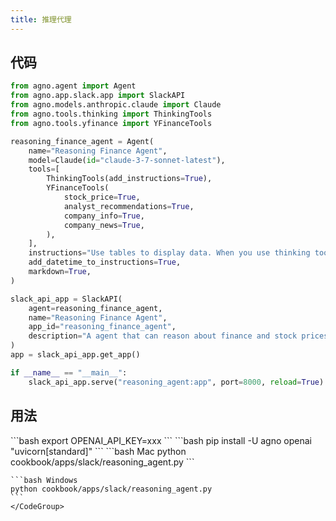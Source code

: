 ```yaml
---
title: 推理代理
---
```


## 代码

```python cookbook/apps/slack/reasoning_agent.py
from agno.agent import Agent
from agno.app.slack.app import SlackAPI
from agno.models.anthropic.claude import Claude
from agno.tools.thinking import ThinkingTools
from agno.tools.yfinance import YFinanceTools

reasoning_finance_agent = Agent(
    name="Reasoning Finance Agent",
    model=Claude(id="claude-3-7-sonnet-latest"),
    tools=[
        ThinkingTools(add_instructions=True),
        YFinanceTools(
            stock_price=True,
            analyst_recommendations=True,
            company_info=True,
            company_news=True,
        ),
    ],
    instructions="Use tables to display data. When you use thinking tools, keep the thinking brief.",
    add_datetime_to_instructions=True,
    markdown=True,
)

slack_api_app = SlackAPI(
    agent=reasoning_finance_agent,
    name="Reasoning Finance Agent",
    app_id="reasoning_finance_agent",
    description="A agent that can reason about finance and stock prices.",
)
app = slack_api_app.get_app()

if __name__ == "__main__":
    slack_api_app.serve("reasoning_agent:app", port=8000, reload=True)


```

## 用法

<Steps>
  <Snippet file="create-venv-step.mdx" />

  <Step title="设置你的 API 密钥">
    ```bash
    export OPENAI_API_KEY=xxx
    ```
  </Step>

  <Step title="安装库">
    ```bash
    pip install -U agno openai "uvicorn[standard]"
    ```
  </Step>

  <Step title="运行代理">
    <CodeGroup>
    ```bash Mac
    python cookbook/apps/slack/reasoning_agent.py
    ```

    ```bash Windows
    python cookbook/apps/slack/reasoning_agent.py
    ```
    </CodeGroup>
  </Step>
</Steps>